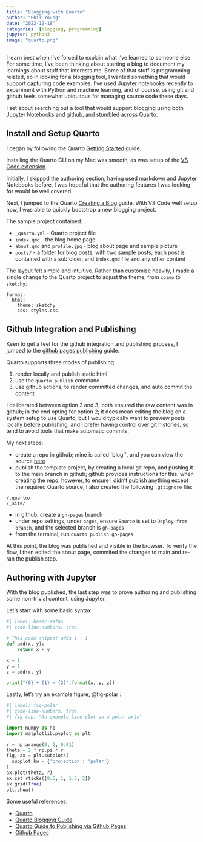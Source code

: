 ```yaml
---
title: "Blogging with Quarto"
author: "Phil Young"
date: "2022-12-18"
categories: [blogging, programming]
jupyter: python3
image: "quarto.png"
---
```


I learn best when I've forced to explain what I've learned to someone else. 
For some time, I've been thinking about starting a blog to document my learnings about stuff that interests me.
Some of that stuff is programming related, so in looking for a blogging tool, I wanted something that would support capturing code examples. 
I've used Jupyter notebooks recently to experiment with Python and machine learning, and of course, using git and github feels somewhat ubiquitous for managing source code these days. 

I set about searching out a tool that would support blogging using both Jupyter Notebooks and github, and stumbled across Quarto. 


## Install and Setup Quarto

I began by following the Quarto [Getting Started](https://quarto.org/docs/get-started/) guide.

Installing the Quarto CLI on my Mac was smooth, as was setup of the [VS Code extension](https://marketplace.visualstudio.com/items?itemName=quarto.quarto).

Initially, I skipppd the authoring section; having used markdown and Jupyter Notebooks before, I was hopeful that the authoring features I was looking for would be well covered. 

Next, I jumped to the Quarto [Creating a Blog](https://quarto.org/docs/websites/website-blog.html) guide.
With VS Code well setup now, I was able to quickly bootstrap a new blogging project.

The sample project contained: 

* `_quarto.yml` - Quarto project file
* `index.qmd` - the blog home page
* `about.qmd` and `profile.jpg` - blog about page and sample picture
* `posts/` - a folder for blog posts, with two sample posts; each post is contained with a subfolder, and `index.qmd` file and any other content

The layout felt simple and intuitive. Rather than customise heavily, I made a single change to the Quarto project to adjust the theme, from `cosmo` to `sketchy`: 
```
format:
  html:
    theme: sketchy
    css: styles.css
```

## Github Integration and Publishing

Keen to get a feel for the github integration and publishing process, I jumped to the [github pages publishing](https://quarto.org/docs/publishing/github-pages.html) guide.

Quarto supports three modes of publishing: 

1. render locally and publish static html
2. use the `quarto publish` command
3. use github actions, to render committed changes, and auto commit the content

I deliberated between option 2 and 3; both ensured the raw content was in github; in the end opting for option 2; it does mean editing the blog on a system setup to use Quarto, but I would typically want to preview posts locally before publishing, and I prefer having control over git histories, so tend to avoid tools that make automatic commits. 

My next steps: 

* create a repo in github; mine is called `blog``, and you can view the source [here](https://github.com/boods/blog)
* publish the template project, by creating a local git repo, and pushing it to the main branch in github; github provides instructions for this, when creating the repo; however, to ensure I didn't publish anything except the required Quarto source, I also created the following `.gitignore` file: 
```
/.quarto/
/_site/
```
* in github, create a `gh-pages` branch
* under repo settings, under `pages`, ensure `Source` is set to `Deploy from branch`, and the selected branch is `gh-pages`
* from the terminal, run `quarto publish gh-pages`

At this point, the blog was published and visible in the browser. To verify the flow, I then edited the about page, commited the changes to main and re-ran the publish step. 

## Authoring with Jupyter

With the blog published, the last step was to prove authoring and publishing some non-trivial content. using Jupyter. 

Let's start with some basic syntax:
```python
#| label: basic-maths
#| code-line-numbers: true

# This code snippet adds 1 + 1
def add(x, y):
    return x + y

x = 1
y = 1
z = add(x, y)

print("{0} + {1} = {2}".format(x, y, z))
```

Lastly, let's try an example figure, @fig-polar : 

```python
#| label: fig-polar
#| code-line-numbers: true
#| fig-cap: "An example line plot on a polar axis"

import numpy as np
import matplotlib.pyplot as plt

r = np.arange(0, 2, 0.01)
theta = 2 * np.pi * r
fig, ax = plt.subplots(
  subplot_kw = {'projection': 'polar'} 
)
ax.plot(theta, r)
ax.set_rticks([0.5, 1, 1.5, 2])
ax.grid(True)
plt.show()
```

Some useful references: 

* [Quarto](https://quarto.org/)
* [Quarto Blogging Guide](https://quarto.org/docs/websites/website-blog.html)
* [Quarto Guide to Publishing via Github Pages](https://quarto.org/docs/publishing/github-pages.html)
* [Github Pages](https://pages.github.com/)

